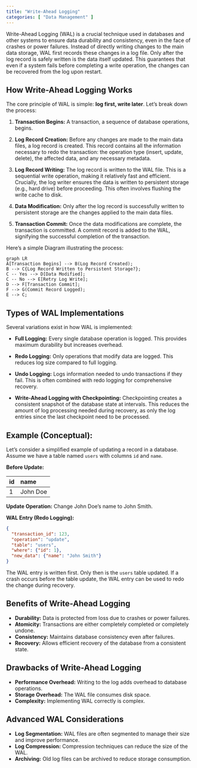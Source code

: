 ```yaml
---
title: "Write-Ahead Logging"
categories: [ "Data Management" ]
---
```


Write-Ahead Logging (WAL) is a crucial technique used in databases and other systems to ensure data durability and consistency, even in the face of crashes or power failures. Instead of directly writing changes to the main data storage, WAL first records these changes in a log file. Only after the log record is safely written is the data itself updated. This guarantees that even if a system fails before completing a write operation, the changes can be recovered from the log upon restart.

## How Write-Ahead Logging Works

The core principle of WAL is simple: **log first, write later**. Let's break down the process:

1.  **Transaction Begins:** A transaction, a sequence of database operations, begins.

2.  **Log Record Creation:** Before any changes are made to the main data files, a log record is created. This record contains all the information necessary to redo the transaction: the operation type (insert, update, delete), the affected data, and any necessary metadata.

3.  **Log Record Writing:** The log record is written to the WAL file. This is a sequential write operation, making it relatively fast and efficient. Crucially, the log writer ensures the data is written to persistent storage (e.g., hard drive) before proceeding. This often involves flushing the write cache to disk.

4.  **Data Modification:** Only after the log record is successfully written to persistent storage are the changes applied to the main data files.

5.  **Transaction Commit:** Once the data modifications are complete, the transaction is committed. A commit record is added to the WAL, signifying the successful completion of the transaction.

Here's a simple Diagram illustrating the process:

```mermaid
graph LR
A[Transaction Begins] --> B(Log Record Created);
B --> C{Log Record Written to Persistent Storage?};
C -- Yes --> D[Data Modified];
C -- No --> E[Retry Log Write];
D --> F[Transaction Commit];
F --> G(Commit Record Logged);
E --> C;
```

## Types of WAL Implementations

Several variations exist in how WAL is implemented:

-   **Full Logging:** Every single database operation is logged. This provides maximum durability but increases overhead.

-   **Redo Logging:** Only operations that modify data are logged. This reduces log size compared to full logging.

-   **Undo Logging:** Logs information needed to undo transactions if they fail. This is often combined with redo logging for comprehensive recovery.

-   **Write-Ahead Logging with Checkpointing:** Checkpointing creates a consistent snapshot of the database state at intervals. This reduces the amount of log processing needed during recovery, as only the log entries since the last checkpoint need to be processed.

## Example (Conceptual):

Let's consider a simplified example of updating a record in a database. Assume we have a table named `users` with columns `id` and `name`.

**Before Update:**

| id  | name     |
|:-----|:----------|
| 1   | John Doe |

**Update Operation:** Change John Doe's name to John Smith.

**WAL Entry (Redo Logging):**

``` json
{
  "transaction_id": 123,
  "operation": "update",
  "table": "users",
  "where": {"id": 1},
  "new_data": {"name": "John Smith"}
}
```

The WAL entry is written first. Only then is the `users` table updated. If a crash occurs before the table update, the WAL entry can be used to redo the change during recovery.

## Benefits of Write-Ahead Logging

-   **Durability:** Data is protected from loss due to crashes or power failures.
-   **Atomicity:** Transactions are either completely completed or completely undone.
-   **Consistency:** Maintains database consistency even after failures.
-   **Recovery:** Allows efficient recovery of the database from a consistent state.

## Drawbacks of Write-Ahead Logging

-   **Performance Overhead:** Writing to the log adds overhead to database operations.
-   **Storage Overhead:** The WAL file consumes disk space.
-   **Complexity:** Implementing WAL correctly is complex.

## Advanced WAL Considerations

-   **Log Segmentation:** WAL files are often segmented to manage their size and improve performance.
-   **Log Compression:** Compression techniques can reduce the size of the WAL.
-   **Archiving:** Old log files can be archived to reduce storage consumption.